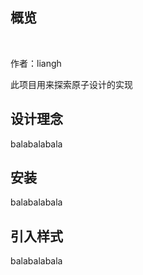 
<Meta title="概览 /介绍" />

## 概览

<br />

作者：liangh

此项目用来探索原子设计的实现

## 设计理念

balabalabala

## 安装

balabalabala

## 引入样式

balabalabala